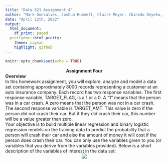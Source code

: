 ```yaml
---
title: "Data 621 Assignment 4"
author: "Mark Gonsalves, Joshua Hummell, Claire Meyer, Chinedu Onyeka, Rathish Parayil Sasidharan"
date: "April 12th, 2022"
output:
  html_document:
    df_print: paged
  prettydoc::html_pretty:
    theme: cayman
    highlight: github
---
```


```r
knitr::opts_chunk$set(echo = TRUE)
```

<center> **Assignment Four** </center>

**Overview**  
In this homework assignment, you will explore, analyze and model a data set containing approximately 8000 records representing a customer at an auto insurance company. Each record has two response variables. The first response variable, TARGET_FLAG, is a 1 or a 0. A “1” means that the person was in a car crash. A zero means that the person was not in a car crash. The second response variable is TARGET_AMT. This value is zero if the person did not crash their car. But if they did crash their car, this number will be a value greater than zero.  
Your objective is to build multiple linear regression and binary logistic regression models on the training data to predict the probability that a person will crash their car and also the amount of money it will cost if the person does crash their car. You can only use the variables given to you (or variables that you derive from the variables provided). Below is a short description of the variables of interest in the data set:  
<center>
<img src = "https://github.com/chinedu2301/data621-business-analytics-data-mining/blob/main/assignments/assignment4/variables-image.png?raw=true" />
</center>












